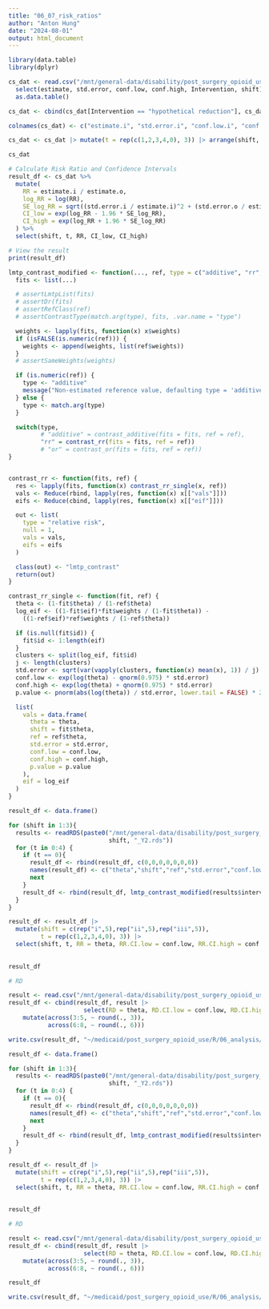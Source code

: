 ```yaml
---
title: "06_07_risk_ratios"
author: "Anton Hung"
date: "2024-08-01"
output: html_document
---
```


```r
library(data.table)
library(dplyr)
```

```r
cs_dat <- read.csv("/mnt/general-data/disability/post_surgery_opioid_use/analysis/ver4/plots/lmtp_results_c-section_Y2.csv") |>
  select(estimate, std.error, conf.low, conf.high, Intervention, shift) |>
  as.data.table()

cs_dat <- cbind(cs_dat[Intervention == "hypothetical reduction"], cs_dat[Intervention == "no reduction"])[, -c(5, 6, 11)]

colnames(cs_dat) <- c("estimate.i", "std.error.i", "conf.low.i", "conf.high.i", "estimate.o", "std.error.o", "conf.low.o", "conf.high.o", "shift")

cs_dat <- cs_dat |> mutate(t = rep(c(1,2,3,4,0), 3)) |> arrange(shift, t)

cs_dat
```

```r
# Calculate Risk Ratio and Confidence Intervals
result_df <- cs_dat %>%
  mutate(
    RR = estimate.i / estimate.o,
    log_RR = log(RR),
    SE_log_RR = sqrt((std.error.i / estimate.i)^2 + (std.error.o / estimate.o)^2),
    CI_low = exp(log_RR - 1.96 * SE_log_RR),
    CI_high = exp(log_RR + 1.96 * SE_log_RR)
  ) %>%
  select(shift, t, RR, CI_low, CI_high)

# View the result
print(result_df)

```





```r
lmtp_contrast_modified <- function(..., ref, type = c("additive", "rr", "or")) {
  fits <- list(...)

  # assertLmtpList(fits)
  # assertDr(fits)
  # assertRefClass(ref)
  # assertContrastType(match.arg(type), fits, .var.name = "type")

  weights <- lapply(fits, function(x) x$weights)
  if (isFALSE(is.numeric(ref))) {
    weights <- append(weights, list(ref$weights))
  }
  # assertSameWeights(weights)

  if (is.numeric(ref)) {
    type <- "additive"
    message("Non-estimated reference value, defaulting type = 'additive'")
  } else {
    type <- match.arg(type)
  }

  switch(type,
         # "additive" = contrast_additive(fits = fits, ref = ref),
         "rr" = contrast_rr(fits = fits, ref = ref))
         # "or" = contrast_or(fits = fits, ref = ref))
}


contrast_rr <- function(fits, ref) {
  res <- lapply(fits, function(x) contrast_rr_single(x, ref))
  vals <- Reduce(rbind, lapply(res, function(x) x[["vals"]]))
  eifs <- Reduce(cbind, lapply(res, function(x) x[["eif"]]))

  out <- list(
    type = "relative risk",
    null = 1,
    vals = vals,
    eifs = eifs
  )

  class(out) <- "lmtp_contrast"
  return(out)
}

contrast_rr_single <- function(fit, ref) {
  theta <- (1-fit$theta) / (1-ref$theta)
  log_eif <- ((1-fit$eif)*fit$weights / (1-fit$theta)) -
    ((1-ref$eif)*ref$weights / (1-ref$theta))

  if (is.null(fit$id)) {
    fit$id <- 1:length(eif)
  }
  clusters <- split(log_eif, fit$id)
  j <- length(clusters)
  std.error <- sqrt(var(vapply(clusters, function(x) mean(x), 1)) / j)
  conf.low <- exp(log(theta) - qnorm(0.975) * std.error)
  conf.high <- exp(log(theta) + qnorm(0.975) * std.error)
  p.value <- pnorm(abs(log(theta)) / std.error, lower.tail = FALSE) * 2

  list(
    vals = data.frame(
      theta = theta,
      shift = fit$theta,
      ref = ref$theta,
      std.error = std.error,
      conf.low = conf.low,
      conf.high = conf.high,
      p.value = p.value
    ),
    eif = log_eif
  )
}


```


```r
result_df <- data.frame()

for (shift in 1:3){
  results <- readRDS(paste0("/mnt/general-data/disability/post_surgery_opioid_use/analysis/ver4/lmtp_result_c-section_shift_",
                            shift, "_Y2.rds"))
  for (t in 0:4) {
    if (t == 0){
      result_df <- rbind(result_df, c(0,0,0,0,0,0,0))
      names(result_df) <- c("theta","shift","ref","std.error","conf.low","conf.high","p.value")
      next
    }
    result_df <- rbind(result_df, lmtp_contrast_modified(results$intervention[[t]], ref = results$observed[[t]], type="rr")$vals)
  }
}

result_df <- result_df |>
  mutate(shift = c(rep("i",5),rep("ii",5),rep("iii",5)),
         t = rep(c(1,2,3,4,0), 3)) |>
  select(shift, t, RR = theta, RR.CI.low = conf.low, RR.CI.high = conf.high)
         
  
result_df

```

```r
# RD

result <- read.csv("/mnt/general-data/disability/post_surgery_opioid_use/analysis/ver4/plots/lmtp_contrasts_c-section_Y2.csv")
result_df <- cbind(result_df, result |>
                     select(RD = theta, RD.CI.low = conf.low, RD.CI.high = conf.high)) |>
    mutate(across(3:5, ~ round(., 3)),
           across(6:8, ~ round(., 6)))

write.csv(result_df, "~/medicaid/post_surgery_opioid_use/R/06_analysis/c-section_RD_and_RR.csv")


```


```r
result_df <- data.frame()

for (shift in 1:3){
  results <- readRDS(paste0("/mnt/general-data/disability/post_surgery_opioid_use/analysis/ver4/lmtp_result_other_shift_",
                            shift, "_Y2.rds"))
  for (t in 0:4) {
    if (t == 0){
      result_df <- rbind(result_df, c(0,0,0,0,0,0,0))
      names(result_df) <- c("theta","shift","ref","std.error","conf.low","conf.high","p.value")
      next
    }
    result_df <- rbind(result_df, lmtp_contrast_modified(results$intervention[[t]], ref = results$observed[[t]], type="rr")$vals)
  }
}

result_df <- result_df |>
  mutate(shift = c(rep("i",5),rep("ii",5),rep("iii",5)),
         t = rep(c(1,2,3,4,0), 3)) |>
  select(shift, t, RR = theta, RR.CI.low = conf.low, RR.CI.high = conf.high)
         
  
result_df

```

```r
# RD

result <- read.csv("/mnt/general-data/disability/post_surgery_opioid_use/analysis/ver4/plots/lmtp_contrasts_other_Y2.csv")
result_df <- cbind(result_df, result |>
                     select(RD = theta, RD.CI.low = conf.low, RD.CI.high = conf.high)) |>
    mutate(across(3:5, ~ round(., 3)),
           across(6:8, ~ round(., 6)))

result_df

write.csv(result_df, "~/medicaid/post_surgery_opioid_use/R/06_analysis/other_RD_and_RR.csv")


```
